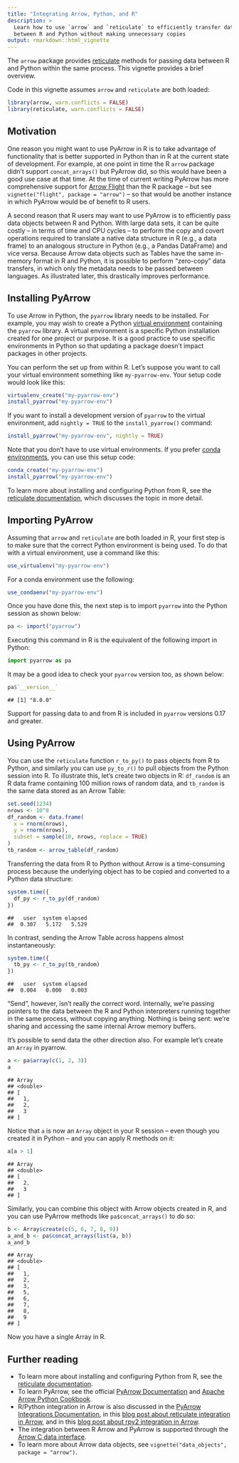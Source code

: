 ```yaml
---
title: "Integrating Arrow, Python, and R"
description: > 
  Learn how to use `arrow` and `reticulate` to efficiently transfer data 
  between R and Python without making unnecessary copies
output: rmarkdown::html_vignette
---
```


The `arrow` package provides [reticulate](https://rstudio.github.io/reticulate/) methods for passing data between R and Python within the same process. This vignette provides a brief overview.

Code in this vignette assumes `arrow` and `reticulate` are both loaded:

```r
library(arrow, warn.conflicts = FALSE)
library(reticulate, warn.conflicts = FALSE)
```

## Motivation

One reason you might want to use PyArrow in R is to take advantage of functionality that is better supported in Python than in R at the current state of development. For example, at one point in time the R `arrow` package didn't support `concat_arrays()` but PyArrow did, so this would have been a good use case at that time. At the time of current writing PyArrow has more comprehensive support for [Arrow Flight](https://arrow.apache.org/docs/format/Flight.html) than the R package -- but see `vignette("flight", package = "arrow")` -- so that would be another instance in which PyArrow would be of benefit to R users.

A second reason that R users may want to use PyArrow is to efficiently pass data objects between R and Python. With large data sets, it can be quite costly -- in terms of time and CPU cycles -- to perform the copy and covert operations required to translate a native data structure in R (e.g., a data frame) to an analogous structure in Python (e.g., a Pandas DataFrame) and vice versa. Because Arrow data objects such as Tables have the same in-memory format in R and Python, it is possible to perform "zero-copy" data transfers, in which only the metadata needs to be passed between languages. As illustrated later, this drastically improves performance. 

## Installing PyArrow

To use Arrow in Python, the `pyarrow` library needs to be installed. For example, you may wish to create a Python [virtual environment](https://docs.python.org/3/library/venv.html) containing the `pyarrow` library. A virtual environment is a specific Python installation created for one project or purpose. It is a good practice to use specific environments in Python so that updating a package doesn't impact packages in other projects.

You can perform the set up from within R. Let's suppose you want to call your virtual environment something like `my-pyarrow-env`. Your setup code would look like this: 

```r
virtualenv_create("my-pyarrow-env")
install_pyarrow("my-pyarrow-env")
```

If you want to install a development version of `pyarrow` to the virtual environment, add `nightly = TRUE` to the `install_pyarrow()` command:

```r
install_pyarrow("my-pyarrow-env", nightly = TRUE)
```

Note that you don't have to use virtual environments. If you prefer [conda environments](https://docs.conda.io/projects/conda/en/latest/user-guide/concepts/environments.html), you can use this setup code:

```r
conda_create("my-pyarrow-env")
install_pyarrow("my-pyarrow-env")
```

To learn more about installing and configuring Python from R,
see the [reticulate documentation](https://rstudio.github.io/reticulate/articles/python_packages.html), which discusses the topic in more detail.

## Importing PyArrow

Assuming that `arrow` and `reticulate` are both loaded in R, your first step is to make sure that the correct Python environment is being used. To do that with a virtual environment, use a command like this:

```r
use_virtualenv("my-pyarrow-env")
```

For a conda environment use the following:

```r
use_condaenv("my-pyarrow-env")
```

Once you have done this, the next step is to import `pyarrow` into the Python session as shown below:

```r
pa <- import("pyarrow")
```

Executing this command in R is the equivalent of the following import in Python:

```python
import pyarrow as pa
```

It may be a good idea to check your `pyarrow` version too, as shown below:

```r
pa$`__version__`
```

```
## [1] "8.0.0"
```

Support for passing data to and from R is included in `pyarrow` versions 0.17 and greater.

## Using PyArrow

You can use the `reticulate` function `r_to_py()` to pass objects from R to Python, and similarly you can use `py_to_r()` to pull objects from the Python session into R. To illustrate this, let's create two objects in R: `df_random` is an R data frame containing 100 million rows of random data, and `tb_random` is the same data stored as an Arrow Table: 

```r
set.seed(1234)
nrows <- 10^8
df_random <- data.frame(
  x = rnorm(nrows), 
  y = rnorm(nrows),
  subset = sample(10, nrows, replace = TRUE)
)
tb_random <- arrow_table(df_random)
```

Transferring the data from R to Python without Arrow is a time-consuming process because the underlying object has to be copied and converted to a Python data structure:

```r
system.time({
  df_py <- r_to_py(df_random)
})
```

```
##   user  system elapsed 
##  0.307   5.172   5.529 
```

In contrast, sending the Arrow Table across happens almost instantaneously:

```r
system.time({
  tb_py <- r_to_py(tb_random)
})
```

```
##   user  system elapsed 
##  0.004   0.000   0.003 
```

"Send", however, isn't really the correct word. Internally, we're passing pointers to the data between the R and Python interpreters running together in the same process, without copying anything. Nothing is being sent: we're sharing and accessing the same internal Arrow memory buffers.

It's possible to send data the other direction also. For example let's create  an `Array` in pyarrow.

```r
a <- pa$array(c(1, 2, 3))
a
```

```
## Array
## <double>
## [
##   1,
##   2,
##   3
## ]
```

Notice that `a` is now an `Array` object in your R session -- even though you created it in Python -- and you can apply R methods on it:

```r
a[a > 1]
```

```
## Array
## <double>
## [
##   2,
##   3
## ]
```

Similarly, you can combine this object with Arrow objects created in R, and you can use PyArrow methods like `pa$concat_arrays()` to do so:

```r
b <- Array$create(c(5, 6, 7, 8, 9))
a_and_b <- pa$concat_arrays(list(a, b))
a_and_b
```

```
## Array
## <double>
## [
##   1,
##   2,
##   3,
##   5,
##   6,
##   7,
##   8,
##   9
## ]
```

Now you have a single Array in R.

## Further reading

- To learn more about installing and configuring Python from R,
see the [reticulate documentation](https://rstudio.github.io/reticulate/articles/python_packages.html).
- To learn PyArrow, see the official [PyArrow Documentation](https://arrow.apache.org/docs/python/) and [Apache Arrow Python Cookbook](https://arrow.apache.org/cookbook/py/).
- R/Python integration in Arrow is also discussed in the [PyArrow Integrations Documentation](https://arrow.apache.org/docs/python/integration/python_r.html), in this [blog post about reticulate integration in Arrow](https://voltrondata.com/blog/passing-arrow-data-between-r-and-python-with-reticulate/), and in this [blog post about rpy2 integration in Arrow](https://voltrondata.com/blog/data-transfer-between-python-and-r-with-rpy2-and-apache-arrow/).
- The integration between R Arrow and PyArrow is supported through the [Arrow C data interface](https://arrow.apache.org/docs/format/CDataInterface.html#c-data-interface).
- To learn more about Arrow data objects, see `vignette("data_objects", package = "arrow")`.

